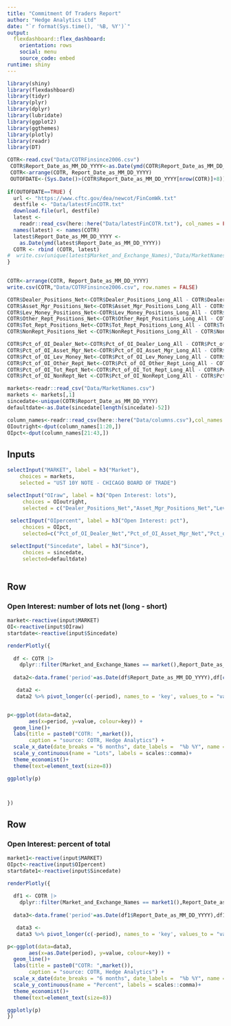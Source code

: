 ```yaml
---
title: "Commitment Of Traders Report"
author: "Hedge Analytics Ltd"
date: "`r format(Sys.time(), '%B, %Y')`"
output: 
  flexdashboard::flex_dashboard:
    orientation: rows
    social: menu
    source_code: embed
runtime: shiny
---
```


```{=html}
<style>                     
.navbar {
  background-color: #D5E4EB;
  border-color:light grey;
}
.navbar-brand {
color:black!important;
}

.section.sidebar {
  top: 61px;
  border-bottom: 10px solid #ececec;
  border-left: 10px solid #ececec;
  background-color: #D5E4EB;
  border-color:light grey;
}

</style>        
```

```r
library(shiny)
library(flexdashboard)
library(tidyr)
library(plyr)
library(dplyr)
library(lubridate)
library(ggplot2)
library(ggthemes)
library(plotly)
library(readr)
library(DT)

COTR<-read.csv("Data/COTRFinsince2006.csv")
 COTR$Report_Date_as_MM_DD_YYYY<-as.Date(ymd(COTR$Report_Date_as_MM_DD_YYYY))
 COTR<-arrange(COTR, Report_Date_as_MM_DD_YYYY)
 OUTOFDATE<-(Sys.Date()>(COTR$Report_Date_as_MM_DD_YYYY[nrow(COTR)]+8))
 
if(OUTOFDATE==TRUE) {
  url <- "https://www.cftc.gov/dea/newcot/FinComWk.txt"
  destfile <- "Data/latestFinCOTR.txt"
  download.file(url, destfile)
  latest <-
    readr::read_csv(here::here("Data/latestFinCOTR.txt"), col_names = FALSE)
  names(latest) <- names(COTR)
  latest$Report_Date_as_MM_DD_YYYY <-
    as.Date(ymd(latest$Report_Date_as_MM_DD_YYYY))
  COTR <- rbind (COTR, latest)
#  write.csv(unique(latest$Market_and_Exchange_Names),"Data/MarketNames.csv",row.names = FALSE)
}  
  

COTR<-arrange(COTR, Report_Date_as_MM_DD_YYYY)
write.csv(COTR,"Data/COTRFinsince2006.csv", row.names = FALSE)

COTR$Dealer_Positions_Net<-COTR$Dealer_Positions_Long_All - COTR$Dealer_Positions_Short_All
COTR$Asset_Mgr_Positions_Net<-COTR$Asset_Mgr_Positions_Long_All - COTR$Asset_Mgr_Positions_Short_All
COTR$Lev_Money_Positions_Net<-COTR$Lev_Money_Positions_Long_All - COTR$Lev_Money_Positions_Short_All
COTR$Other_Rept_Positions_Net<-COTR$Other_Rept_Positions_Long_All - COTR$Other_Rept_Positions_Short_All
COTR$Tot_Rept_Positions_Net<-COTR$Tot_Rept_Positions_Long_All - COTR$Tot_Rept_Positions_Short_All
COTR$NonRept_Positions_Net <-COTR$NonRept_Positions_Long_All - COTR$NonRept_Positions_Short_All

COTR$Pct_of_OI_Dealer_Net<-COTR$Pct_of_OI_Dealer_Long_All - COTR$Pct_of_OI_Dealer_Short_All
COTR$Pct_of_OI_Asset_Mgr_Net<-COTR$Pct_of_OI_Asset_Mgr_Long_All - COTR$Pct_of_OI_Asset_Mgr_Short_All
COTR$Pct_of_OI_Lev_Money_Net<-COTR$Pct_of_OI_Lev_Money_Long_All - COTR$Pct_of_OI_Lev_Money_Short_All
COTR$Pct_of_OI_Other_Rept_Net<-COTR$Pct_of_OI_Other_Rept_Long_All - COTR$Pct_of_OI_Other_Rept_Short_All
COTR$Pct_of_OI_Tot_Rept_Net<-COTR$Pct_of_OI_Tot_Rept_Long_All - COTR$Pct_of_OI_Tot_Rept_Short_All
COTR$Pct_of_OI_NonRept_Net <-COTR$Pct_of_OI_NonRept_Long_All - COTR$Pct_of_OI_NonRept_Short_All

markets<-readr::read_csv("Data/MarketNames.csv")
markets <- markets[,1]
sincedate<-unique(COTR$Report_Date_as_MM_DD_YYYY)
defaultdate<-as.Date(sincedate[length(sincedate)-52])

column_names<-readr::read_csv(here::here("Data/columns.csv"),col_names = FALSE)
OIoutright<-dput(column_names[1:20,])
OIpct<-dput(column_names[21:43,])

```

## Inputs {.sidebar}

```r

selectInput("MARKET", label = h3("Market"),
    choices = markets,
    selected = "UST 10Y NOTE - CHICAGO BOARD OF TRADE")

selectInput("OIraw", label = h3("Open Interest: lots"),
     choices = OIoutright,
     selected = c("Dealer_Positions_Net","Asset_Mgr_Positions_Net","Lev_Money_Positions_Net","NonRept_Positions_Net","Other_Rept_Positions_Net"),multiple = TRUE)
 
 selectInput("OIpercent", label = h3("Open Interest: pct"),
     choices = OIpct,
     selected=c("Pct_of_OI_Dealer_Net","Pct_of_OI_Asset_Mgr_Net","Pct_of_OI_Lev_Money_Net","Pct_of_OI_NonRept_Net","Pct_of_OI_Other_Rept_Net"), multiple = TRUE)

 selectInput("Sincedate", label = h3("Since"),
     choices = sincedate,
     selected=defaultdate)
 
```

Row {.tabset .tabset-fade}
-----------------------------------------------------------------------

### Open Interest: number of lots net (long - short)

```r

market<-reactive(input$MARKET)
OI<-reactive(input$OIraw)
startdate<-reactive(input$Sincedate)

renderPlotly({
  
  df <- COTR |>
    dplyr::filter(Market_and_Exchange_Names == market(),Report_Date_as_MM_DD_YYYY>=startdate())
  
  data2<-data.frame('period'=as.Date(df$Report_Date_as_MM_DD_YYYY),df[c(OI())])

   data2 <-
   data2 %>% pivot_longer(c(-period), names_to = 'key', values_to = "value")


p<-ggplot(data=data2,
       aes(x=period, y=value, colour=key)) +
  geom_line()+
  labs(title = paste0("COTR: ",market()),
       caption = "source: COTR, Hedge Analytics") +
  scale_x_date(date_breaks = "6 months", date_labels =  "%b %Y", name = "Date") +
  scale_y_continuous(name = "Lots", labels = scales::comma)+
  theme_economist()+
  theme(text=element_text(size=8))

ggplotly(p)



})


```


Row {data-width=350}
-----------------------------------------------------------------------

### Open Interest: percent of total

```r
market1<-reactive(input$MARKET)
OIpct<-reactive(input$OIpercent)
startdate1<-reactive(input$Sincedate)

renderPlotly({
  
  df1 <- COTR |>
    dplyr::filter(Market_and_Exchange_Names == market1(),Report_Date_as_MM_DD_YYYY>=startdate1())
  
  data3<-data.frame('period'=as.Date(df1$Report_Date_as_MM_DD_YYYY),df1[c(OIpct())])

   data3 <-
   data3 %>% pivot_longer(c(-period), names_to = 'key', values_to = "value")

p<-ggplot(data=data3,
       aes(x=as.Date(period), y=value, colour=key)) +
  geom_line()+
  labs(title = paste0("COTR: ",market()),
       caption = "source: COTR, Hedge Analytics") +
  scale_x_date(date_breaks = "6 months", date_labels =  "%b %Y", name = "Date") +
  scale_y_continuous(name = "Percent", labels = scales::comma)+
  theme_economist()+
  theme(text=element_text(size=8))

ggplotly(p)
})
```

